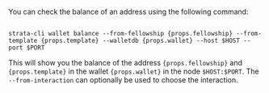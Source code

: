 You can check the balance of an address using the following command:

<pre><code>
strata-cli wallet balance --from-fellowship {props.fellowship} --from-template {props.template} --walletdb {props.wallet} --host $HOST --port $PORT
</code></pre>

<p>This will show you the balance of the address <code>{props.fellowship}</code> and <code>{props.template}</code> in the wallet <code>{props.wallet}</code> in the node <code>$HOST:$PORT</code>. The <code>--from-interaction</code> can optionally be used to choose the interaction.</p>
